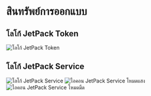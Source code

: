 # สินทรัพย์การออกแบบ

## โลโก้ JetPack Token

![โลโก้ JetPack Token](/images/jetpack.svg)

## โลโก้ JetPack Service

![โลโก้ JetPack Service](/images/jetpack_image.png)
![ไอคอน JetPack Service โหมดแสง](/images/jetpack_logo.svg)
![ไอคอน JetPack Service โหมดมืด](/images/jetpack_logo_dark.svg)